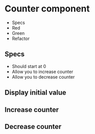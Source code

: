 

# Counter component

- Specs
- Red
- Green
- Refactor

## Specs

- Should start at 0
- Allow you to increase counter
- Allow you to decrease counter

## Display initial value

## Increase counter

## Decrease counter
